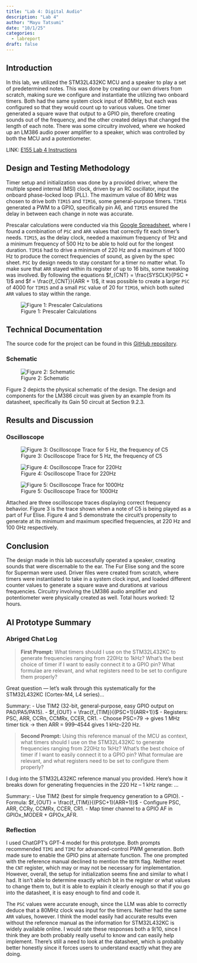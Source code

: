 ```yaml
---
title: "Lab 4: Digital Audio"
description: "Lab 4"
author: "Mayu Tatsumi"
date: "10/1/25"
categories:
  - labreport
draft: false
---
```


## Introduction
In this lab, we utilized the STM32L432KC MCU and a speaker to play a set of predetermined notes. This was done by creating our own drivers from scratch, making sure we configure and instantiate the utilizing two onboard timers. Both had the same system clock input of 80MHz, but each was configured so that they would count up to various values. One timer generated a square wave that output to a GPIO pin, therefore creating sounds out of the frequency, and the other created delays that changed the length of each note. There was some circuitry involved, where we hooked up an LM386 audio power amplifier to a speaker, which was controlled by both the MCU and a potentiometer.

LINK: [E155 Lab 4 Instructions](https://hmc-e155.github.io/lab/lab4/)

## Design and Testing Methodology

Timer setup and initialization was done by a provided driver, where the multiple speed internal (MSI) clock, driven by an RC oscillator, input the onboard phase-locked loop (PLL). The maximum value of 80 MHz was chosen to drive both `TIM15` and `TIM16`, some general-purpose timers. `TIM16` generated a PWM to a GPIO, specifically pin A6, and `TIM15` ensured the delay in between each change in note was accurate.

Prescalar calculations were conducted via this [Google Spreadsheet](https://docs.google.com/spreadsheets/d/1xsVYfNPvEk6cIlUN48iN7crt9nA_SKiWPjaxsmkV04I/edit?usp=sharing), where I found a combination of `PSC` and `ARR` values that correctly fit each timer's needs. `TIM15`, as the delay clock, needed a maximum frequency of 1Hz and a minimum frequency of 500 Hz to be able to hold out for the longest duration. `TIM16` had to drive a minimum of 220 Hz and a maximum of 1000 Hz to produce the correct frequencies of sound, as given by the spec sheet. `PSC` by design needs to stay constant for a timer no matter what. To make sure that `ARR` stayed within its register of up to 16 bits, some tweaking was involved. By following the equations $f_{CNT} = \frac{SYSCLK}{PSC + 1}$ and $f = \frac{f_{CNT}}{ARR + 1}$, it was possible to create a larger `PSC` of 4000 for `TIM15` and a small `PSC` value of 20 for `TIM16`, which both suited `ARR` values to stay within the range.

![Figure 1: Prescaler Calculations](images/lab4-psc.png)

## Technical Documentation

The source code for the project can be found in this [GitHub repository](https://github.com/mayu-tatsu/e155-lab4).

### Schematic

![Figure 2: Schematic](images/lab4-schem.jpg)

Figure 2 depicts the physical schematic of the design. The design and components for the LM386 circuit was given by an example from its datasheet, specifically its Gain 50 circuit at Section 9.2.3.

## Results and Discussion

### Oscilloscope

![Figure 3: Oscilloscope Trace for 5 Hz, the frequency of C5](images/lab4-oscope.png)

![Figure 4: Oscilloscope Trace for 220Hz](images/lab4-oscope-220.png)

![Figure 5: Oscilloscope Trace for 1000Hz](images/lab4-oscope-1000.png)

Attached are three oscilloscope traces displaying correct frequency behavior. Figure 3 is the trace shown when a note of C5 is being played as a part of Fur Elise. Figure 4 and 5 demonstrate the circuit's propensity to generate at its minimum and maximum specified frequencies, at 220 Hz and 100 0Hz respectively.

## Conclusion

The design made in this lab successfully operated a speaker, creating sounds that were discernable to the ear. The Fur Elise song and the score for Superman were used. Driver files were created from scratch, where timers were instantiated to take in a system clock input, and loaded different counter values to generate a square wave and durations at various frequencies. Circuitry involving the LM386 audio amplifier and potentiometer were physically created as well. Total hours worked: 12 hours.

## AI Prototype Summary

### Abriged Chat Log

> **First Prompt:** What timers should I use on the STM32L432KC to generate frequencies ranging from 220Hz to 1kHz? What’s the best choice of timer if I want to easily connect it to a GPIO pin? What formulae are relevant, and what registers need to be set to configure them properly?

Great question — let’s walk through this systematically for the STM32L432KC (Cortex-M4, L4 series)...

Summary:
- Use TIM2 (32-bit, general-purpose, easy GPIO output on PA0/PA5/PA15).
- $f_{OUT} = \frac{f_{TIM}}{(PSC+1)(ARR+1)}$
- Registers: PSC, ARR, CCRn, CCMRx, CCER, CR1.
- Choose PSC=79 → gives 1 MHz timer tick → then ARR = 999–4544 gives 1 kHz–220 Hz.

> **Second Prompt:** Using this reference manual of the MCU as context, what timers should I use on the STM32L432KC to generate frequencies ranging from 220Hz to 1kHz? What’s the best choice of timer if I want to easily connect it to a GPIO pin? What formulae are relevant, and what registers need to be set to configure them properly?

I dug into the STM32L432KC reference manual you provided. Here’s how it breaks down for generating frequencies in the 220 Hz – 1 kHz range: ...

Summary:
- Use TIM2 (best for simple frequency generation to a GPIO).
- Formula: $f_{OUT} = \frac{f_{TIM}}{(PSC+1)(ARR+1)}$
- Configure PSC, ARR, CCRy, CCMRx, CCER, CR1.
- Map timer channel to a GPIO AF in GPIOx_MODER + GPIOx_AFR.

### Reflection

I used ChatGPT's GPT-4 model for this prototype. Both prompts recommended `TIM1` and `TIM2` for advanced-control PWM generation. Both made sure to enable the GPIO pins at alternate function. The one prompted with the reference manual declined to mention the `BDTR` flag. Neither reset the `CNT` register, which may or may not be necessary for implementation. However, overall, the setup for initialization seems fine and similar to what I had. It isn't able to determine exactly which bit in the register or what values to change them to, but it is able to explain it clearly enough so that if you go into the datasheet, it is easy enough to find and code it. 

The `PSC` values were accurate enough, since the LLM was able to correctly deduce that a 80MHz clock was input for the timers. Neither had the same `ARR` values, however. I think the model easily had accurate results even without the reference manual as the information for STM32L432KC is widely available online. I would rate these responses both a 9/10, since I think they are both probably really useful to know and can easily help implement. There's still a need to look at the datasheet, which is probably better honestly since it forces  users to understand exactly what they are doing.